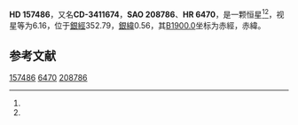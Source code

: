 {{Starbox begin
| name = HD 157486
}}
{{Starbox observe
| epoch = [[J2000.0|J2000.0]]
| constell = {{星座名待查}}<ref name=SIMBAD>{{cite web
 | url=http://simbad.u-strasbg.fr/simbad/sim-id?Ident=HR+6470
 | title =Pulsating variable Star
 | publisher=Centre de Données astronomiques de Strasbourg
 | work=SIMBAD
 | accessdate=2012-07-13}}</ref><ref name=DATA>{{cite web
 | url=http://vizier.u-strasbg.fr/viz-bin/VizieR-5?-out.add=.&-source=5050&-corr=PK=HR&-out.max=9999&HR=6470
 | title=VizieR Detailed Page
 | accessdate=2012-07-13
 | archive-date=2016-03-05
 | archive-url=https://web.archive.org/web/20160305044735/http://vizier.u-strasbg.fr/viz-bin/VizieR-5?-out.add=.&-source=5050&-corr=PK=HR&-out.max=9999&HR=6470
 | dead-url=no
 }}</ref>
| 星官 = 
| ra = {{RA|17|25|2.7}}<ref name=SIMBAD /><ref name=DATA />
| dec = {{DEC|-34|41|47}}<ref name=SIMBAD /><ref name=DATA />
| appmag_v = 6.16<ref name=SIMBAD /><ref name=DATA />
}}
{{Starbox character
| class = A0VSiCr<ref name=SIMBAD /><ref name=DATA />
| b-v = 0.02<ref name=SIMBAD /><ref name=DATA />
| u-b = <ref name=SIMBAD /><ref name=DATA />
| r-i = <ref name=SIMBAD /><ref name=DATA />
| variable = 
}}
{{Starbox astrometry
| radial_v = 
| prop_mo_ra = -18
| parallax = 
| p_error = 
}}
{{Starbox catalog
| names =CD-3411674，[[SAO星表|SAO]] 208786，[[HD星表|HD]] 157486，[[HR星表|HR]] 6470}}
{{Starbox reference |Simbad=HR+6470}}
{{Starbox end}}

'''HD 157486'''，又名'''CD-3411674'''，'''SAO 208786'''、'''HR 6470'''，是一颗恒星<ref name=SIMBAD /><ref name=DATA />，视星等为6.16，位于[[銀道座標系|銀經]]352.79，[[銀道座標系|銀緯]]0.56，其[[B1900.0|B1900.0]]坐标为赤經{{RA|17|18|24.2}}，赤緯{{DEC|-34|0.56|11}}。

== 参考文献 ==
{{reflist}}

{{star-stub}}

[[Category:HD和HDE天體|157486]]
[[Category:HR天體|6470]]
[[Category:SAO天體|208786]]